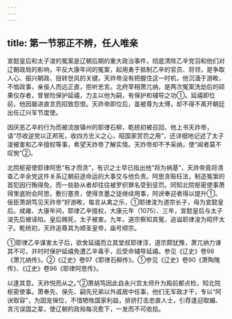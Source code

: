 ```yaml
---
---
---
```

title: 第一节邪正不辨，任人唯亲
---



宣懿皇后和太子浚的冤案是辽朝后期的重大政治事件，彻底清除乙辛党羽和他们对辽朝政局的影响，平反大康年间的冤案，起用勇于抵制乙辛的官员、将领，是争取人心、振兴朝政、扭转世风的关键。天祚帝没有把握住这一时机，他沉湎于游畋，不恤政事，亲佞人而远正直，拒听忠言。北府宰相萧兀纳，是两次冤案洗劫后的硕果仅存者，曾冒险保护延禧，力主以他为嗣，有保护和辅导之功①。延禧即位前，他因屡进直言而招致怨恨。天祚帝即位后，虽被尊为太傅，却不得不离开朝廷出任辽兴军节度使。

因厌恶乙辛的行为而被流放镇州的耶律石柳，乾统初被召回，他上书天祚帝，请“尽收逆党以正邦宪，收四方忠义之心，昭国家赏罚之用”，还详细地记述了太子浚被害和乙辛擅权等事，希望天祚帝了解实情。天祚帝却不予采纳，使“闻者莫不叹惋”②。

北院枢密使耶律阿思“有才而贪”，有识之士早已指出他“将为祸基”，天祚帝竟将清查乙辛余党这件关系辽朝前途命运的大事交与他负责。阿思贪赃枉法，制造冤案的首犯因行贿得免，而一些胁从者却往往被罗织罪名受到惩罚。同知北院枢密使事萧得里底附会阿思，敷衍塞责，使得贪墨之徒继续用事，阿谀奉迎者得以提升①。佞臣萧胡笃见天祚帝“好游畋，每言从禽之乐，①耶律浚为道宗长子，母为宣懿皇后。咸雍、大康年间，耶律乙辛擅权，大康元年（1075）、三年，宣懿皇后与太子浚先后被诬陷。皇后赐死，太子被害。九年，道宗察知其冤，追谥耶律浚为昭怀太子。乾统初，天祚追尊其为顺圣皇帝，庙号顺宗。

①耶律乙辛谋害太子后，欲舍延禧而立其堂叔耶律淳，道宗颇犹豫，萧兀纳力谏其不可，并时时保护延禧免遭乙辛毒手，后受命辅导延禧。参见《辽史》卷98《萧兀纳传》。②《辽史》卷97《耶律石柳传》。①参见《辽史》卷90《萧陶隗传》、《辽史》卷96《耶律阿思传》。

以逢其意。天祚悦而从之。”②萧胡笃因此自永兴宫太师升为殿前都点检，知北院枢密使事。萧奉先、保先、嗣先兄弟以外戚居中任事，他们无军政才干，专以“阿谀取容”，为固宠保位，不惜牺牲国家利益，排挤打击忠直人士，引荐逢迎取媚、贪污误国之辈，使辽朝的政局每况愈下，一发而不可收拾。